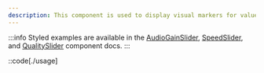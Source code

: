 ```yaml
---
description: This component is used to display visual markers for value steps on the slider track.
---
```


:::info
Styled examples are available in the [AudioGainSlider][gain-slider], [SpeedSlider][speed-slider],
and [QualitySlider][quality-slider] component docs.
:::

[gain-slider]: /docs/player/components/sliders/audio-gain-slider
[speed-slider]: /docs/player/components/sliders/speed-slider
[quality-slider]: /docs/player/components/sliders/quality-slider

::code[./usage]
